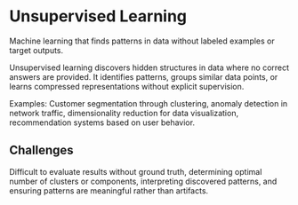 # Unsupervised Learning

Machine learning that finds patterns in data without labeled examples or target outputs.

Unsupervised learning discovers hidden structures in data where no correct answers are provided. It identifies patterns, groups similar data points, or learns compressed representations without explicit supervision.

Examples: Customer segmentation through clustering, anomaly detection in network traffic, dimensionality reduction for data visualization, recommendation systems based on user behavior.

## Challenges

Difficult to evaluate results without ground truth, determining optimal number of clusters or components, interpreting discovered patterns, and ensuring patterns are meaningful rather than artifacts.